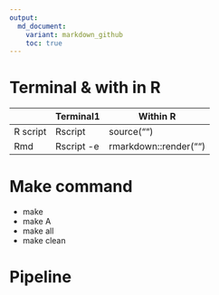 ```yaml
---
output:
  md_document:
    variant: markdown_github
    toc: true
---
```


# Terminal & with in R

|  |Terminal1 | Within R|
|--|----------|----------|
|R script| Rscript | source("")|
|Rmd|Rscript -e|rmarkdown::render("")|


# Make command

  * make
  * make A
  * make all
  * make clean

# Pipeline
  

